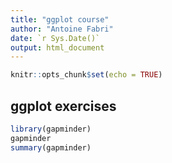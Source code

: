 ```yaml
---
title: "ggplot course"
author: "Antoine Fabri"
date: `r Sys.Date()`
output: html_document
---
```


```r
knitr::opts_chunk$set(echo = TRUE)
```

## ggplot exercises

```r
library(gapminder)
gapminder
summary(gapminder)
```
